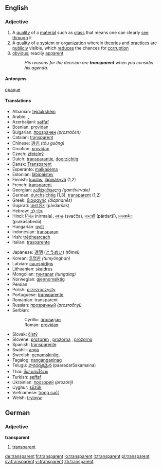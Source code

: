 ==English==

===Adjective===
{{en-adj}}

#A [[quality]] of a [[material]] such as [[glass]] that means one can clearly [[see]] [[through]] it
#A [[quality]] of a [[system]] or [[organization]] wherein [[theory|theories]] and [[practice]]s are [[public]]ly visible, which [[reduce]]s the chances for [[corruption]]
#[[obvious]]; readily [[apparent]]
#:''His reasons for the decision are '''transparent''' when you consider his agenda.''

====Antonyms====
[[opaque]]

====Translations====
{{top}}
<!--languages from A to I go here-->
*Albanian: [[tejdukshëm]]
*Arabic: {{ARchar|[[شفاف|شَفَّاف]]}}, {{ARchar|[[هفاف|هَفَّاف]]}}
*Azerbaijani: [[şəffaf]]
*Bosnian: [[providan#Bosnian|providan]]
*Bulgarian: [[прозрачен]] ''(prozračen)''
*Catalan: [[transparent]]
*Chinese: [[透光]] ''(tòu guāng)''
*Croatian: [[providan#Croatian|providan]]
*Czech: [[zřetelný]]
*Dutch: [[transparantie]], [[doorzichtig]]
*Dansk: [[Transparent]]
*Esperanto: [[malkaŝema]]
*Estonian: [[läbipaistev]]
*Finnish: [[kuulas]], [[läpinäkyvä]] (1,2)
*French: [[transparent#French|transparent]]
*Georgian: [[გამჭვირვალე]] ''(gamčvirvale)''
*German: [[durchsichtig]] (1,3), [[transparent#German|transparent]] (1,2)
*Greek: [[διαφανής]] ''(diaphanēs)''
*Gujarati: [[પારદર્શક]] (pārdaršak)
*Hebrew: [[גְּלוּי לֵב]]
*Hindi: [[निर्मल]] (nirmala), [[स्वच्छ]] (svaćča), [[पारदर्शी]] (pārdaršī), [[प्रकाशबेदा]] (prakāšābedā)
*Hungarian: [[nyílt]]
*Indonesian: [[transparan]]
*Irish: [[trédhearcach]]
*Italian: [[trasparente]]
{{mid}}<!--languages from J to Z go here-->
*Japanese: [[透明]] ([[とうめい]]) ''(tōmei)''
*Korean: [[투명한]] ''(tumyŏnghan)''
*Latvian: [[caurspīdīgs]]
*Lithuanian: [[skaidrus]]
*Mongolian: [[тунгалаг]] ''(tungalag)''
*Norwegian: [[gjennomsiktig]]
*Persian: {{FAchar|[[شفاف]]}}
*Polish: [[przezroczysty]]
*Portuguese: [[transparente]]
*Romanian: transparent
*Russian: [[прозрачный]] ''(prozračnyj)''
*Serbian:
*:Cyrillic: [[провидан#Serbian|провидан]]
*:Roman: [[providan#Serbian|providan]]
*Slovak: [[čistý]]
*Slovene: [[prozoren]] {{m}}, [[prozorna]] {{f}}, [[prozorno]] {{n}}
*Spanish: [[transparente]]
*Swahili: [[anga]]
*Swedish: [[genomskinlig]], 
*Tagalog: [[nanganganinag]]
*Telugu: [[పారదర్శకమైన]] (paaradarSakamaina)
*Thai: [[ที่มองผ่านได้ง่าย]]
*Turkish: [[şeffaf]]
*Ukrainian: [[прозорий]] ''(prozórij)''
*Uyghur: [[süzük]]
*Vietnamese: [[trong suốt]]
*Welsh: [[tryloyw]]
{{bottom}}

==German==
===Adjective===
'''transparent'''
#[[Transparent#English|transparent]]

[[de:transparent]]
[[fr:transparent]]
[[io:transparent]]
[[it:transparent]]
[[pl:transparent]]
[[sv:transparent]]
[[vi:transparent]]
[[zh:transparent]]